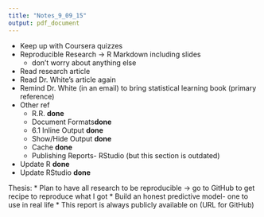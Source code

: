 ```yaml
---
title: "Notes_9_09_15"
output: pdf_document
---
```



* Keep up with Coursera quizzes 
* Reproducible Research -> R Markdown including slides
  + don't worry about anything else
* Read research article
* Read Dr. White's article again
* Remind Dr. White (in an email) to bring statistical learning book (primary reference)
* Other ref
  + R.R. **done**
  + Document Formats**done**
  + 6.1 Inline Output **done**
  + Show/Hide Output **done**
  + Cache **done**
  + Publishing Reports- RStudio (but this section is outdated)
* Update R **done**
* Update RStudio **done**


Thesis:
* Plan to have all research to be reproducible -> go to GitHub to get recipe to reproduce what I got
* Build an honest predictive model- one to use in real life
* This report is always publicly available on (URL for GitHub)